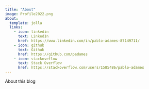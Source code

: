 ```yaml
---
title: "About"
image: Profile2022.png
about:
  template: jolla
  links:
    - icon: linkedin
      text: LinkedIn
      href: https://www.linkedin.com/in/pablo-adames-87149711/
    - icon: github
      text: Github
      href: https://github.com/padames
    - icon: stackoveflow
      text: Stack Overflow
      href: https://stackoverflow.com/users/1585486/pablo-adames
---
```


About this blog
